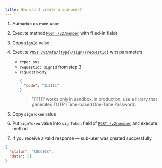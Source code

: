```yaml
---
title: How can I create a sub-user?
---
```


1. Authorise as main user

2. Execute method [`POST /v2/member`](/api-reference/endpoint/v2-member) with filled-in fields

3. Copy `signId` value

4. Execute [`POST /v2/mfa/{type}/sign/{requestId}`](/api-reference/endpoint/verify-mfa) with parameters:
    - `type: sms`  
    - `requestId: signId` from step 3  
    - request body:
      ```json
      {
        "code": "111111"
      }
      ```
      > '111111' works only in sandbox. In production, use a library that generates TOTP (Time-based One-Time Password)

5. Copy `signToken` value

6. Put `signToken` value into `signToken` field of [`POST /v2/member`](/api-reference/endpoint/v2-member) and execute method

7. If you receive a valid response — sub-user was created successfully

```json
{
  "status": "SUCCESS",
  "data": []
}
```